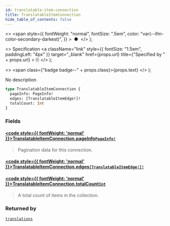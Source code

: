 ```yaml
---
id: translatable-item-connection
title: TranslatableItemConnection
hide_table_of_contents: false
---
```


  <>
    <span
      style={{
        fontWeight: "normal",
        fontSize: ".5em",
        color: "var(--ifm-color-secondary-darkest)",
      }}
    >
      &nbsp;●&nbsp;
    </span>
  </>
);

  <>
    Specification
    <a
      className="link"
      style={{ fontSize: "1.5em", paddingLeft: "4px" }}
      target="\_blank"
      href={props.url}
      title={"Specified by " + props.url}
    >
      ⎘
    </a>
  </>
);

  <>
    <span class={"badge badge--" + props.class}>{props.text}</span>
  </>
);

No description

```graphql
type TranslatableItemConnection {
  pageInfo: PageInfo!
  edges: [TranslatableItemEdge!]!
  totalCount: Int
}
```

### Fields

#### [<code style={{ fontWeight: 'normal' }}>TranslatableItemConnection.<b>pageInfo</b></code>](#)<Bullet />[`PageInfo!`](../../api-reference/objects/page-info) <Badge class="secondary" text="non-null"/> <Badge class="secondary" text="object"/>

> Pagination data for this connection.

#### [<code style={{ fontWeight: 'normal' }}>TranslatableItemConnection.<b>edges</b></code>](#)<Bullet />[`[TranslatableItemEdge!]!`](../../api-reference/objects/translatable-item-edge) <Badge class="secondary" text="non-null"/> <Badge class="secondary" text="object"/>

>

#### [<code style={{ fontWeight: 'normal' }}>TranslatableItemConnection.<b>totalCount</b></code>](#)<Bullet />[`Int`](../../api-reference/scalars/int) <Badge class="secondary" text="scalar"/>

> A total count of items in the collection.

### Returned by

[`translations`](../../api-reference/queries/translations) <Badge class="secondary" text="query"/>
